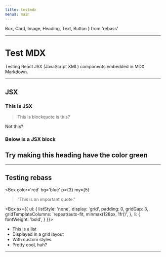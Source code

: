 ```yaml
---
title: testmdx
menus: main
---
```



  Box,
  Card,
  Image,
  Heading,
  Text,
  Button
} from 'rebass'

---

# Test MDX

Testing React JSX (JavaScript XML) components embedded in MDX Markdown. 

---

## JSX


<div style={{ padding: '20px', backgroundColor: 'pink' }}>
  <h3>This is JSX</h3>
</div>

> This is blockquote
is this?

Not this?

### Below is a JSX block

<div style={{ padding: '10px 30px', backgroundColor: 'cyan' }}>
  <h2>Try making this heading have the color green</h2>
</div>

>
>

---

## Testing rebass

<Box
  color='red'
  bg='blue'
  p={3}
  my={5}
>
> ”This is an important quote.”
</Box>

<Box
  sx={{
    ul: {
      listStyle: 'none',
      display: 'grid',
      padding: 0,
      gridGap: 3,
      gridTemplateColumns: 'repeat(auto-fit, minmax(128px, 1fr))',
    },
    li: {
      fontWeight: 'bold',
    }
  }}>
- This is a list
- Displayed in a grid layout
- With custom styles
- Pretty cool, huh?
</Box>

---